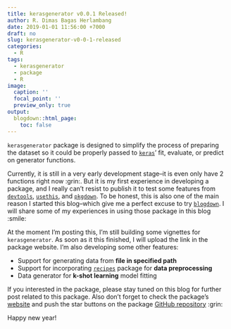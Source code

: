 ```yaml
---
title: kerasgenerator v0.0.1 Released!
author: R. Dimas Bagas Herlambang
date: 2019-01-01 11:56:00 +7000
draft: no
slug: kerasgenerator-v0-0-1-released
categories:
  - R
tags:
  - kerasgenerator
  - package
  - R
image:
  caption: ''
  focal_point: ''
  preview_only: true
output:
  blogdown::html_page:
    toc: false
---
```


`kerasgenerator` package is designed to simplify the process of preparing the dataset so it could be properly passed to [`keras`](https://keras.rstudio.com){target="_blank"}' fit, evaluate, or predict on generator functions.

Currently, it is still in a very early development stage--it is even only have 2 functions right now :grin:. But it is my first experience in developing a package, and I really can't resist to publish it to test some features from [`devtools`](https://devtools.r-lib.org/){target="_blank"}, [`usethis`](https://usethis.r-lib.org/){target="_blank"}, and [`pkgdown`](https://pkgdown.r-lib.org/){target="_blank"}. To be honest, this is also one of the main reason I started this blog--which give me a perfect excuse to try [`blogdown`](https://github.com/rstudio/blogdown){target="_blank"}. I will share some of my experiences in using those package in this blog :smile:

At the moment I'm posting this, I'm still building some vignettes for `kerasgenerator`. As soon as it this finished, I will upload the link in the package website. I'm also developing some other features:

- Support for generating data from **file in specified path**
- Support for incorporating [`recipes`](https://tidymodels.github.io/recipes/){target="_blank"} package for **data preprocessing**
- Data generator for **k-shot learning** model fitting

If you interested in the package, please stay tuned on this blog for further post related to this package. Also don't forget to check the package's [website](https://kerasgenerator.bagasbgy.com/){target="_blank"} and push the star buttons on the package [GitHub repository](https://github.com/bagasbgy/kerasgenerator/){target="_blank"} :grin:

Happy new year!
